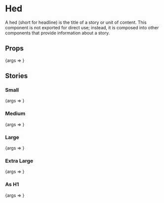
<Meta title="Hed" component={Hed} />


# Hed

A hed (short for headline) is the title of a story or unit of content. This component is not exported for direct use; instead, it is composed into other components that provide information about a story.

## Props

<Canvas>
	<Story
		args={{
			children: 'All the “wellness” products Americans love to buy are sold on both Infowars and Goop',
			size: 'small',
		}}
		name="Default"
	>
		{args => <Hed {...args} />}
	</Story>
</Canvas>

<ArgsTable story="Default" />

## Stories

### Small

<Canvas>
	<Story
		args={{
			children: 'All the “wellness” products Americans love to buy are sold on both Infowars and Goop',
			size: 'small',
		}}
		name="Small"
	>
		{args => <Hed {...args} />}
	</Story>
</Canvas>

### Medium

<Canvas>
	<Story
		args={{
			children: 'All the “wellness” products Americans love to buy are sold on both Infowars and Goop',
			size: 'medium',
		}}
		name="Medium"
	>
		{args => <Hed {...args} />}
	</Story>
</Canvas>

### Large

<Canvas>
	<Story
		args={{
			children: 'All the “wellness” products Americans love to buy are sold on both Infowars and Goop',
			size: 'large',
		}}
		name="Large"
	>
		{args => <Hed {...args} />}
	</Story>
</Canvas>

### Extra Large

<Canvas>
	<Story
		args={{
			children: 'All the “wellness” products Americans love to buy are sold on both Infowars and Goop',
			size: 'extra-large',
		}}
		name="Extra Large"
	>
		{args => <Hed {...args} />}
	</Story>
</Canvas>

### As H1

<Canvas>
	<Story
		args={{
			as: 'h1',
			children: 'All the “wellness” products Americans love to buy are sold on both Infowars and Goop',
			size: 'large',
		}}
		name="As H1"
	>
		{args => <Hed {...args} />}
	</Story>
</Canvas>

